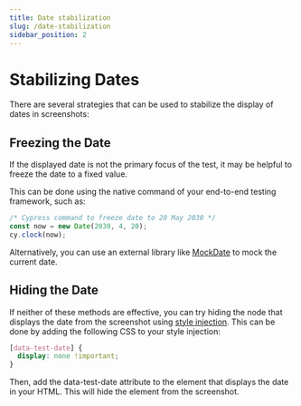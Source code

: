 ```yaml
---
title: Date stabilization
slug: /date-stabilization
sidebar_position: 2
---
```


# Stabilizing Dates

There are several strategies that can be used to stabilize the display of dates in screenshots:

## Freezing the Date

If the displayed date is not the primary focus of the test, it may be helpful to freeze the date to a fixed value.

This can be done using the native command of your end-to-end testing framework, such as:

```js
/* Cypress command to freeze date to 20 May 2030 */
const now = new Date(2030, 4, 20);
cy.clock(now);
```

Alternatively, you can use an external library like [MockDate](https://github.com/boblauer/MockDate) to mock the current date.

## Hiding the Date

If neither of these methods are effective, you can try hiding the node that displays the date from the screenshot using [style injection](/style-injection). This can be done by adding the following CSS to your style injection:

```css
[data-test-date] {
  display: none !important;
}
```

Then, add the data-test-date attribute to the element that displays the date in your HTML. This will hide the element from the screenshot.
